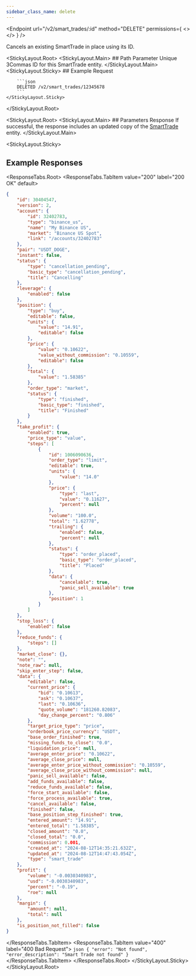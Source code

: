 ```yaml
---
sidebar_class_name: delete
---
```


<Endpoint
  url="/v2/smart_trades/:id"
  method="DELETE"
  permissions={
    <>
      <Permission title="Permission" description="SMART_TRADES_WRITE" />
      <Permission title="Security" description="SIGNED" />
    </>
  }
/>

Cancels an existing SmartTrade in place using its ID.

<StickyLayout.Root>
    <StickyLayout.Main>
        ## Path Parameter
        <ApiParam name='id' type='integer' id="id" required>
        Unique 3Commas ID for this SmartTrade entity.
        </ApiParam>
    </StickyLayout.Main>
    <StickyLayout.Sticky>
        ## Example Request

        ```json
        DELETED /v2/smart_trades/12345678
        ```
    </StickyLayout.Sticky>
</StickyLayout.Root>

<StickyLayout.Root>
<StickyLayout.Main>
    ## Parameters Response
    If successful, the response includes an updated copy of the [SmartTrade](0.%20SmartTrade%20entity.mdx) entity.
</StickyLayout.Main>

<StickyLayout.Sticky>
## Example Responses

 <ResponseTabs.Root>
    <ResponseTabs.TabItem value="200" label="200 OK" default>

```json
{
    "id": 30404547,
    "version": 2,
    "account": {
        "id": 32402783,
        "type": "binance_us",
        "name": "My Binance US",
        "market": "Binance US Spot",
        "link": "/accounts/32402783"
    },
    "pair": "USDT_DOGE",
    "instant": false,
    "status": {
        "type": "cancellation_pending",
        "basic_type": "cancellation_pending",
        "title": "Cancelling"
    },
    "leverage": {
        "enabled": false
    },
    "position": {
        "type": "buy",
        "editable": false,
        "units": {
            "value": "14.91",
            "editable": false
        },
        "price": {
            "value": "0.10622",
            "value_without_commission": "0.10559",
            "editable": false
        },
        "total": {
            "value": "1.58385"
        },
        "order_type": "market",
        "status": {
            "type": "finished",
            "basic_type": "finished",
            "title": "Finished"
        }
    },
    "take_profit": {
        "enabled": true,
        "price_type": "value",
        "steps": [
            {
                "id": 1006090636,
                "order_type": "limit",
                "editable": true,
                "units": {
                    "value": "14.0"
                },
                "price": {
                    "type": "last",
                    "value": "0.11627",
                    "percent": null
                },
                "volume": "100.0",
                "total": "1.62778",
                "trailing": {
                    "enabled": false,
                    "percent": null
                },
                "status": {
                    "type": "order_placed",
                    "basic_type": "order_placed",
                    "title": "Placed"
                },
                "data": {
                    "cancelable": true,
                    "panic_sell_available": true
                },
                "position": 1
            }
        ]
    },
    "stop_loss": {
        "enabled": false
    },
    "reduce_funds": {
        "steps": []
    },
    "market_close": {},
    "note": "",
    "note_raw": null,
    "skip_enter_step": false,
    "data": {
        "editable": false,
        "current_price": {
            "bid": "0.10613",
            "ask": "0.10637",
            "last": "0.10636",
            "quote_volume": "181260.82083",
            "day_change_percent": "0.806"
        },
        "target_price_type": "price",
        "orderbook_price_currency": "USDT",
        "base_order_finished": true,
        "missing_funds_to_close": "0.0",
        "liquidation_price": null,
        "average_enter_price": "0.10622",
        "average_close_price": null,
        "average_enter_price_without_commission": "0.10559",
        "average_close_price_without_commission": null,
        "panic_sell_available": false,
        "add_funds_available": false,
        "reduce_funds_available": false,
        "force_start_available": false,
        "force_process_available": true,
        "cancel_available": false,
        "finished": false,
        "base_position_step_finished": true,
        "entered_amount": "14.91",
        "entered_total": "1.58385",
        "closed_amount": "0.0",
        "closed_total": "0.0",
        "commission": 0.001,
        "created_at": "2024-08-12T14:35:21.632Z",
        "updated_at": "2024-08-12T14:47:43.054Z",
        "type": "smart_trade"
    },
    "profit": {
        "volume": "-0.0030340983",
        "usd": "-0.0030340983",
        "percent": "-0.19",
        "roe": null
    },
    "margin": {
        "amount": null,
        "total": null
    },
    "is_position_not_filled": false
}
```
</ResponseTabs.TabItem>
        <ResponseTabs.TabItem value="400" label="400 Bad Request">
                ```json
                {
                    "error": "Not found",
                    "error_description": "Smart Trade not found"
                }
                ```
        </ResponseTabs.TabItem>
 </ResponseTabs.Root>
 </StickyLayout.Sticky>
 </StickyLayout.Root>